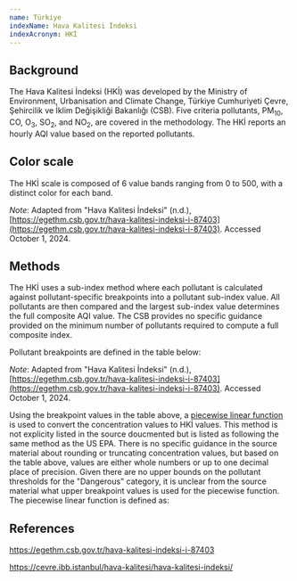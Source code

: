 ```yaml
---
name: Türkiye
indexName: Hava Kalitesi İndeksi
indexAcronym: HKİ
---
```



## Background

The Hava Kalitesi İndeksi (HKİ) was developed by the Ministry of Environment, Urbanisation and Climate Change, Türkiye Cumhuriyeti Çevre, Şehircilik ve İklim Değişikliği Bakanlığı (CSB). Five criteria pollutants, PM<sub>10</sub>, CO, O<sub>3</sub>, SO<sub>2</sub>, and NO<sub>2</sub>, are covered in the methodology. The HKİ reports an hourly AQI value based on the reported pollutants.

## Color scale

The HKİ scale is composed of 6 value bands ranging from 0 to 500, with a distinct color for each band.

<ColorScale index="turkiye" value={true} />

_Note_: Adapted from "Hava Kalitesi İndeksi" (n.d.), [https://egethm.csb.gov.tr/hava-kalitesi-indeksi-i-87403](https://egethm.csb.gov.tr/hava-kalitesi-indeksi-i-87403). Accessed October 1, 2024.

## Methods

The HKİ uses a sub-index method where each pollutant is calculated against pollutant-specific breakpoints into a pollutant sub-index value. All pollutants are then compared and the largest sub-index value determines the full composite AQI value. The CSB provides no specific guidance provided on the minimum number of pollutants required to compute a full composite index.

Pollutant breakpoints are defined in the table below:

<BreakpointsTable index="turkiye" />

_Note_: Adapted from "Hava Kalitesi İndeksi" (n.d.), [https://egethm.csb.gov.tr/hava-kalitesi-indeksi-i-87403](https://egethm.csb.gov.tr/hava-kalitesi-indeksi-i-87403). Accessed October 1, 2024.

Using the breakpoint values in the table above, a [piecewise linear function](/methods#piecewise-linear-function) is used to convert the concentration values to HKİ values. This method is not explicity listed in the source doucmented but is listed as following the same method as the US EPA. There is no specific guidance in the source material about rounding or truncating concentration values, but based on the table above, values are either whole numbers or up to one decimal place of precision. Given there are no upper bounds on the pollutant thresholds for the "Dangerous" category, it is unclear from the source material what upper breakpoint values is used for the piecewise function. The piecewise linear function is defined as:

## References

https://egethm.csb.gov.tr/hava-kalitesi-indeksi-i-87403

https://cevre.ibb.istanbul/hava-kalitesi/hava-kalitesi-indeksi/
